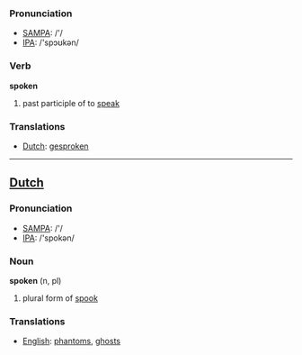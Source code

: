 === Pronunciation ===
*[[w:SAMPA|SAMPA]]: /'/
*[[w:IPA|IPA]]: /'spɔʊkən/

=== Verb ===

'''spoken'''

# past participle of to [[speak]]

=== Translations ===
*[[Dutch]]: [[gesproken]]

----

==[[Dutch]]==

=== Pronunciation ===
*[[w:SAMPA|SAMPA]]: /'/
*[[w:IPA|IPA]]: /'spokən/

=== Noun ===

'''spoken''' (n, pl)

# plural form of [[spook]]

=== Translations ===
*[[English]]: [[phantom]]s, [[ghost]]s